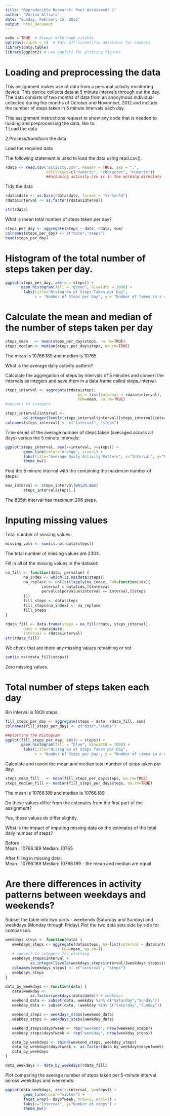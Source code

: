 ```yaml
---
title: "Reproducible Research: Peer Assessment 1"
author: "Zorina Alliata"
date: "Sunday, February 15, 2015"
output: html_document
---
```



```r

echo = TRUE  # Always make code visible
options(scipen = 1)  # Turn off scientific notations for numbers
library(data.table)
library(ggplot2) # use ggplot2 for plotting figures

```

<h1>Loading and preprocessing the data</h1>

This assignment makes use of data from a personal activity monitoring device. This device collects data at 5 minute intervals through out the day. The data consists of two months of data from an anonymous individual collected during the months of October and November, 2012 and include the number of steps taken in 5 minute intervals each day. 

This assignment instructions request to show any code that is needed to loading and preprocessing the data, like to: <br>
1.Load the data 

2.Process/transform the data 

Load the required data

The following statement is used to load the data using read.csv().

```r
rdata <- read.csv('activity.csv', header = TRUE, sep = ",",
                  colClasses=c("numeric", "character", "numeric")) 
                  ##assuming activity.csv is in the working directory
```

Tidy the data 

```r
rdata$date <- as.Date(rdata$date, format = "%Y-%m-%d")
rdata$interval <- as.factor(rdata$interval)

str(rdata)

```

What is mean total number of steps taken per day?

```r
steps_per_day <- aggregate(steps ~ date, rdata, sum)
colnames(steps_per_day) <- c("date","steps")
head(steps_per_day)

```

<h1>Histogram of the total number of steps taken per day.</h1>

```r
ggplot(steps_per_day, aes(x = steps)) + 
       geom_histogram(fill = "green", binwidth = 1000) + 
        labs(title="Histogram of Steps Taken per Day", 
             x = "Number of Steps per Day", y = "Number of times in a day(Count)") + theme_bw() 
```


<h1>Calculate the mean and median of the number of steps taken per day</h1>

```r
steps_mean   <- mean(steps_per_day$steps, na.rm=TRUE)
steps_median <- median(steps_per_day$steps, na.rm=TRUE)
```

The mean is 10766.189 and median is 10765.

What is the average daily activity pattern?

Calculate the aggregation of steps by intervals of 5 minutes and convert the intervals as integers and save them in a data frame called steps_interval.

```r
steps_interval <- aggregate(rdata$steps, 
                                by = list(interval = rdata$interval),
                                FUN=mean, na.rm=TRUE)
#convert to integers

steps_interval$interval <- 
        as.integer(levels(steps_interval$interval)[steps_interval$interval])
colnames(steps_interval) <- c("interval", "steps")
```

Time series of the average number of steps taken (averaged across all days) versus the 5 minute intervals:

```r
ggplot(steps_interval, aes(x=interval, y=steps)) +   
        geom_line(color="orange", size=1) +  
        labs(title="Average Daily Activity Pattern", x="Interval", y="Number of steps") +  
        theme_bw()

```

Find the 5 minute interval with the containing the maximum number of steps:

```r
max_interval <- steps_interval[which.max(  
        steps_interval$steps),]
```

The 835th interval has maximum 206 steps.

<h1>Inputing missing values</h1>

Total number of missing values:

```r
missing_vals <- sum(is.na(rdata$steps))
```

The total number of missing values are 2304.

Fill in all of the missing values in the dataset:

```r
na_fill <- function(data, pervalue) {
        na_index <- which(is.na(data$steps))
        na_replace <- unlist(lapply(na_index, FUN=function(idx){
                interval = data[idx,]$interval
                pervalue[pervalue$interval == interval,]$steps
        }))
        fill_steps <- data$steps
        fill_steps[na_index] <- na_replace
        fill_steps
}

rdata_fill <- data.frame(steps = na_fill(rdata, steps_interval),  
        date = rdata$date,  
        interval = rdata$interval)
str(rdata_fill)

```
We check that are there any missing values remaining or not
```r
sum(is.na(rdata_fill$steps))


```

Zero missing values.

<h1>Total number of steps taken each day</h1>

Bin interval is 1000 steps.

```r
fill_steps_per_day <- aggregate(steps ~ date, rdata_fill, sum)
colnames(fill_steps_per_day) <- c("date","steps")

##plotting the histogram
ggplot(fill_steps_per_day, aes(x = steps)) + 
       geom_histogram(fill = "blue", binwidth = 1000) + 
        labs(title="Histogram of Steps Taken per Day", 
             x = "Number of Steps per Day", y = "Number of times in a day(Count)") + theme_bw() 


```

Calculate and report the mean and median total number of steps taken per day:

```r
steps_mean_fill   <- mean(fill_steps_per_day$steps, na.rm=TRUE)
steps_median_fill <- median(fill_steps_per_day$steps, na.rm=TRUE)
```

The mean is 10766.189 and median is 10766.189.

Do these values differ from the estimates from the first part of the assignment?

Yes, these values do differ slightly.

What is the impact of imputing missing data on the estimates of the total daily number of steps?


Before :<br>
Mean : 10766.189
Median: 10765


After filling in missing data:<br>
Mean : 10766.189
Median: 10766.189 - the mean and median are equal

<h1>Are there differences in activity patterns between weekdays and weekends?</h1>

Subset the table into two parts - weekends (Saturday and Sunday) and weekdays (Monday through Friday).Plot the two data sets side by side for comparison. 
 
 ```r
weekdays_steps <- function(data) {
    weekdays_steps <- aggregate(data$steps, by=list(interval = data$interval),
                          FUN=mean, na.rm=T)
    # convert to integers for plotting
    weekdays_steps$interval <- 
            as.integer(levels(weekdays_steps$interval)[weekdays_steps$interval])
    colnames(weekdays_steps) <- c("interval", "steps")
    weekdays_steps
}

data_by_weekdays <- function(data) {
    data$weekday <- 
            as.factor(weekdays(data$date)) # weekdays
    weekend_data <- subset(data, weekday %in% c("Saturday","Sunday"))
    weekday_data <- subset(data, !weekday %in% c("Saturday","Sunday"))

    weekend_steps <- weekdays_steps(weekend_data)
    weekday_steps <- weekdays_steps(weekday_data)

    weekend_steps$dayofweek <- rep("weekend", nrow(weekend_steps))
    weekday_steps$dayofweek <- rep("weekday", nrow(weekday_steps))

    data_by_weekdays <- rbind(weekend_steps, weekday_steps)
    data_by_weekdays$dayofweek <- as.factor(data_by_weekdays$dayofweek)
    data_by_weekdays
}

data_weekdays <- data_by_weekdays(rdata_fill)
```

Plot comparing the average number of steps taken per 5-minute interval across weekdays and weekends:

```r
ggplot(data_weekdays, aes(x=interval, y=steps)) + 
        geom_line(color="violet") + 
        facet_wrap(~ dayofweek, nrow=2, ncol=1) +
        labs(x="Interval", y="Number of steps") +
        theme_bw()

```




